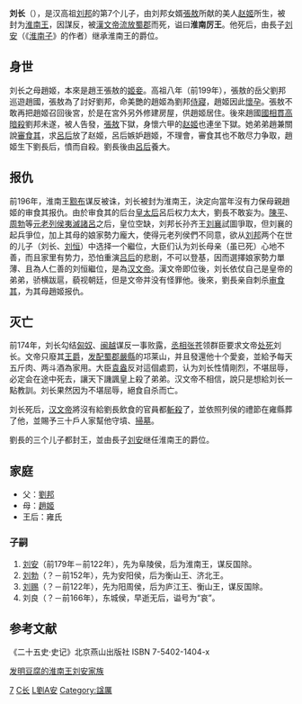 {{otheruses|subject=淮南厉王刘长|other=其他刘长|刘长}}
'''刘长'''（{{bd|前198年||前174年||}}），是汉高祖[[刘邦|刘邦]]的第7个儿子，由刘邦女婿[[張敖|張敖]]所献的美人[[赵姬_(汉朝)|赵姬]]所生，被封为[[淮南王|淮南王]]，因謀反，被[[漢文帝|漢文帝]][[流放|流放]][[蜀郡|蜀郡]]而死，谥曰'''淮南厉王'''。他死后，由長子[[刘安|刘安]]（《[[淮南子|淮南子]]》的作者）继承淮南王的爵位。

==身世==
刘长之母趙姬，本來是趙王張敖的[[姬妾|姬妾]]。高祖八年（前199年），張敖的岳父劉邦巡遊趙國，張敖為了討好劉邦，命美艷的趙姬為劉邦[[侍寢|侍寢]]，趙姬因此[[懷孕|懷孕]]。張敖不敢再把趙姬召回後宮，於是在宮外另外修建房屋，供趙姬居住。後來趙國[[國相|國相]][[貫高|貫高]][[暗殺|暗殺]]劉邦未遂，被人告發，[[張敖|張敖]]下獄，身懷六甲的[[赵姬_(汉朝)|赵姬]]也連坐下獄。她弟弟趙兼關說[[審食其|審食其]]，求[[吕雉|呂后]]放了赵姬，呂后嫉妒趙姬，不理會，審食其也不敢尽力争取，趙姬生下劉長后，憤而自殺。劉長後由[[吕雉|呂后]]養大。

==报仇==
前196年，淮南王[[黥布|黥布]]谋反被诛，刘长被封为淮南王，決定向當年沒有力保母親趙姬的审食其报仇。由於审食其的后台[[皇太后|皇太后]]呂后权力太大，劉長不敢妄为。[[陈平_(汉朝)|陳平]]、[[周勃|周勃]]等[[元老|元老]][[列侯|列侯]][[夷滅諸呂|夷滅諸呂]]之后，皇位空缺，刘邦长孙齐王[[刘襄_(齐王)|刘襄]]試圖爭取，但刘襄的起兵爭位，加上其母的娘家勢力龐大，使得元老列侯們不同意，欲从[[刘邦|刘邦]]两个在世的儿子（刘长、[[刘恒|刘恒]]）中选择一个繼位，大臣们认为刘长母亲（虽已死）心地不善，而且家里有势力，恐怕重演[[吕后|吕后]]的悲剧，不可以登基，因而選擇娘家勢力單薄、且為人仁善的刘恒繼位，是為[[汉文帝|汉文帝]]。漢文帝即位後，刘长依仗自己是皇帝的弟弟，骄横跋扈，藐视朝廷，但是文帝并没有怪罪他。後來，劉長亲自刺杀[[审食其|审食其]]，为其母趙姬报仇。

==灭亡==
前174年，刘长勾结[[匈奴|匈奴]]、[[闽越|闽越]]谋反一事败露，[[丞相|丞相]][[张苍|张苍]]领群臣要求文帝[[处死|处死]]刘长。文帝只廢其[[王爵|王爵]]，[[发配|发配]][[蜀郡|蜀郡]][[嚴縣|嚴縣]]的邛莱山，并且發還他十个愛妾，並給予每天五斤肉、两斗酒為家用。大臣[[袁盎|袁盎]]反对這個處罰，认为刘长性情剛烈，不堪屈辱，必定会在途中死去，讓天下譏諷皇上殺了弟弟。汉文帝不相信，說只是想給刘长一點教訓。刘长果然因为不堪屈辱，絕食自杀而亡。

刘长死后，[[汉文帝|汉文帝]]將沒有給劉長飲食的官員都[[斬殺|斬殺]]了，並依照列侯的禮節在雍縣葬了他，並賜予三十戶人家幫他守墳、[[掃墓|掃墓]]。

劉長的三个儿子都封王，並由長子[[刘安|刘安]]继任淮南王的爵位。

== 家庭 ==
*父：[[刘邦|劉邦]]
*母：[[赵姬_(汉朝)|趙姬]]
*王后：雍氏
===子嗣===
#[[刘安|刘安]]（前179年－前122年），先为阜陵侯，后为淮南王，谋反国除。
#[[刘勃_(济北王)|刘勃]]（？－前152年），先为安阳侯，后为衡山王、济北王。
#[[刘赐_(衡山王)|刘赐]]（？－前122年），先为阳周侯，后为庐江王、衡山王，谋反国除。
#刘良（？－前166年），东城侯，早逝无后，谥号为“哀”。

==参考文献==
《二十五史·史记》北京燕山出版社 ISBN 7-5402-1404-x

[https://web.archive.org/web/20070419131242/http://www.ourhappyland.net/xungen/liu/liu06250.html 发明豆腐的淮南王刘安家族]
{{start box}}
{{s-before|异姓王[[英布|英布]]}}
{{s-title|[[西汉|西汉]][[淮南王|淮南王]]|前196年—前174年}}
{{s-after|[[刘喜_(城阳王)|刘喜]]}}
{{end box}}

[[Category:汉高帝皇子|7]]
[[Category:汉朝诸侯王|C长]]
[[Category:西漢自殺人物|L劉A安]]
[[Category:諡厲|Category:諡厲]]